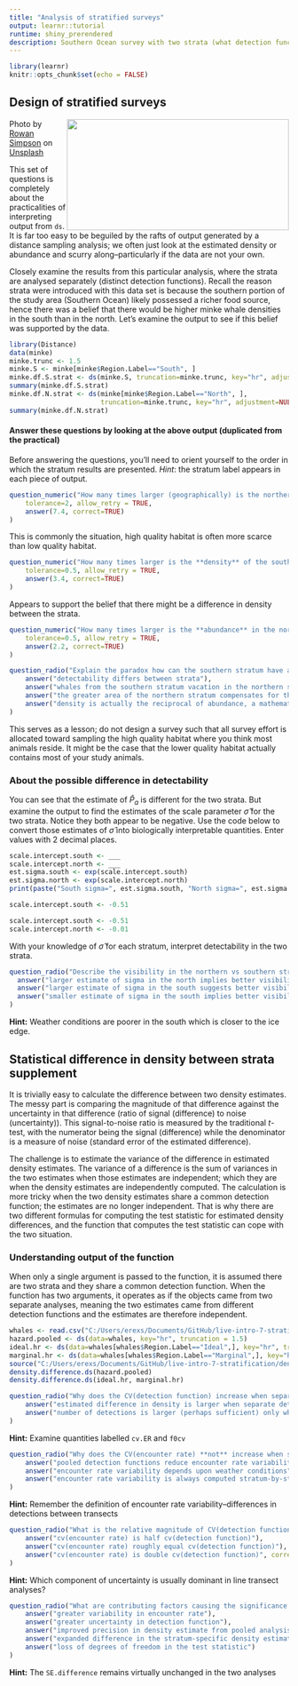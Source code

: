 ```yaml
---
title: "Analysis of stratified surveys"
output: learnr::tutorial
runtime: shiny_prerendered
description: Southern Ocean survey with two strata (what detection function(s) to use); testing for differences in density between strata after producing estimates.
---
```


```r
library(learnr)
knitr::opts_chunk$set(echo = FALSE)
```


## Design of stratified surveys

<img src=https://images.unsplash.com/photo-1603693786247-d70f78921a94?ixid=MXwxMjA3fDB8MHxwaG90by1wYWdlfHx8fGVufDB8fHw%3D&ixlib=rb-1.2.1&auto=format&fit=crop&w=1489&q=80 width=400 height=200 style="float:right">

<p style="text-align:right font-size:80%"><span>Photo by <a href="https://unsplash.com/@nzrhan?utm_source=unsplash&amp;utm_medium=referral&amp;utm_content=creditCopyText">Rowan Simpson</a> on <a href="https://unsplash.com/s/photos/minke-whale?utm_source=unsplash&amp;utm_medium=referral&amp;utm_content=creditCopyText">Unsplash</a></span> </p>

This set of questions is completely about the practicalities of interpreting output from `ds`.  It is far too easy to be beguiled by the rafts of output generated by a distance sampling analysis; we often just look at the estimated density or abundance and scurry along--particularly if the data are not your own.

Closely examine the results from this particular analysis, where the strata are analysed separately (distinct detection functions).  Recall the reason strata were introduced with this data set is because the southern portion of the study area (Southern Ocean) likely possessed a richer food source, hence there was a belief that there would be higher minke whale densities in the south than in the north.  Let's examine the output to see if this belief was supported by the data.

```r
library(Distance)
data(minke)
minke.trunc <- 1.5
minke.S <- minke[minke$Region.Label=="South", ]
minke.df.S.strat <- ds(minke.S, truncation=minke.trunc, key="hr", adjustment=NULL)
summary(minke.df.S.strat)
minke.df.N.strat <- ds(minke[minke$Region.Label=="North", ],
                       truncation=minke.trunc, key="hr", adjustment=NULL)
summary(minke.df.N.strat)
```

#### Answer these questions by looking at the above output (duplicated from the practical)

Before answering the questions, you'll need to orient yourself to the order in which the stratum results are presented.  *Hint*:  the stratum label appears in each piece of output.

```r
question_numeric("How many times larger (geographically) is the northern stratum compared to the southern stratum? (to the nearest 0.5)",
    tolerance=2, allow_retry = TRUE, 
    answer(7.4, correct=TRUE)
)
```

This is commonly the situation, high quality habitat is often more scarce than low quality habitat.

```r
question_numeric("How many times larger is the **density** of the southern stratum, compared to the northern stratum? (to the nearest 0.5)",
    tolerance=0.5, allow_retry = TRUE, 
    answer(3.4, correct=TRUE)
)
```

Appears to support the belief that there might be a difference in density between the strata.

```r
question_numeric("How many times larger is the **abundance** in the northern stratum, compared to the south? (to the nearest 0.5)",
    tolerance=0.5, allow_retry = TRUE, 
    answer(2.2, correct=TRUE)
)
```

```r
question_radio("Explain the paradox how can the southern stratum have a higher density but lower abundance of minke whales?",
    answer("detectability differs between strata"),
    answer("whales from the southern stratum vacation in the northern stratum"),
    answer("the greater area of the northern stratum compensates for the low whale density", correct=TRUE),
    answer("density is actually the reciprocal of abundance, a mathematical paradox")
)
```

This serves as a lesson; do not design a survey such that all survey effort is allocated toward sampling the high quality habitat where you think most animals reside.  It might be the case that the lower quality habitat actually contains most of your study animals.

### About the possible difference in detectability

You can see that the estimate of $\hat{P}_a$ is different for the two strata.  But examine the output to find the estimates of the scale parameter $\hat{\sigma}$ for the two strata.  Notice they both appear to be negative.  Use the code below to convert those estimates of  $\hat{\sigma}$ into biologically interpretable quantities.  Enter values with 2 decimal places.

```r
scale.intercept.south <- ___
scale.intercept.north <- ___
est.sigma.south <- exp(scale.intercept.south)
est.sigma.north <- exp(scale.intercept.north)
print(paste("South sigma=", est.sigma.south, "North sigma=", est.sigma.north))
```

```r
scale.intercept.south <- -0.51
```

```r
scale.intercept.south <- -0.51
scale.intercept.north <- -0.01
```

With your knowledge of $\hat{\sigma}$ for each stratum, interpret detectability in the two strata.

```r
question_radio("Describe the visibility in the northern vs southern strata",
  answer("larger estimate of sigma in the north implies better visibility in the north", correct=TRUE),                  
  answer("larger estimate of sigma in the south suggests better visibility in the south"),                  
  answer("smaller estimate of sigma in the south implies better visibility in the south")
)
```

<div id="mink5-hint">
**Hint:** Weather conditions are poorer in the south which is closer to the ice edge.
</div>


## Statistical difference in density between strata supplement

It is trivially easy to calculate the difference between two density estimates.  The messy part is comparing the magnitude of that difference against the uncertainty in that difference (ratio of signal (difference) to noise (uncertainty)).  This signal-to-noise ratio is measured by the traditional *t*-test, with the numerator being the signal (difference) while the denominator is a measure of noise (standard error of the estimated difference).

The challenge is to estimate the variance of the  difference in estimated density estimates.  The variance of a difference is the sum of variances in the two estimates when those estimates are independent; which they are when the density estimates are independently computed.  The calculation is more tricky when the two density estimates share a common detection function; the estimates are no longer independent.  That is why there are two different formulas for computing the test statistic for estimated density differences, and the function that computes the test statistic can cope with the two situation.

### Understanding output of the function

When only a single argument is passed to the function, it is assumed there are two strata and they share a common detection function. When the function has two arguments, it operates as if the objects came from two separate analyses, meaning the two estimates came from different detection functions and the estimates are therefore independent.

```r
whales <- read.csv("C:/Users/erexs/Documents/GitHub/live-intro-7-stratification/stratify_examp.csv")
hazard.pooled <- ds(data=whales, key="hr", truncation = 1.5)
ideal.hr <- ds(data=whales[whales$Region.Label=="Ideal",], key="hr", truncation=1.5)
marginal.hr <- ds(data=whales[whales$Region.Label=="Marginal",], key="hr", truncation=1.5)
source("C:/Users/erexs/Documents/GitHub/live-intro-7-stratification/density.difference.ds.r")
density.difference.ds(hazard.pooled)
density.difference.ds(ideal.hr, marginal.hr)
```


```r
question_radio("Why does the CV(detection function) increase when separate detection functions are fitted to each stratum?",
    answer("estimated difference in density is larger when separate detection functions are fitted "),
    answer("number of detections is larger (perhaps sufficient) only when the two strata are combined", correct=TRUE)
)
```

<div id="diffq1-hint">
**Hint:** Examine quantities labelled `cv.ER` and `f0cv`
</div>

```r
question_radio("Why does the CV(encounter rate) **not** increase when separate detection functions are fitted to each stratum?",
    answer("pooled detection functions reduce encounter rate variability"),
    answer("encounter rate variability depends upon weather conditions"),
    answer("encounter rate variability is always computed stratum-by-stratum", correct=TRUE)
)
```

<div id="diffq2-hint">
**Hint:** Remember the definition of encounter rate variability--differences in detections between transects
</div>

```r
question_radio("What is the relative magnitude of CV(detection function) to CV(encounter rate) for either pooled or separate analyses?",
    answer("cv(encounter rate) is half cv(detection function)"),
    answer("cv(encounter rate) roughly equal cv(detection function)"),
    answer("cv(encounter rate) is double cv(detection function)", correct=TRUE)
)
```

<div id="diffq3-hint">
**Hint:** Which component of uncertainty is usually dominant in line transect analyses?
</div>

```r
question_radio("What are contributing factors causing the significance value of the independent differences to be smaller (0.058) than the significance of the pooled analysis (0.234)?",
    answer("greater variability in encounter rate"),
    answer("greater uncertainty in detection function"),
    answer("improved precision in density estimate from pooled analysis"),
    answer("expanded difference in the stratum-specific density estimates", correct=TRUE),
    answer("loss of degrees of freedom in the test statistic")
)
```

<div id="diffq4-hint">
**Hint:** The `SE.difference` remains virtually unchanged in the two analyses
</div>

